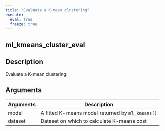 ```yaml
---
title: "Evaluate a K-mean clustering"
execute:
  eval: true
  freeze: true
---
```


## ml_kmeans_cluster_eval

## Description
Evaluate a K-mean clustering



## Arguments
|Arguments|Description|
|---|---|
| model | A fitted K-means model returned by `ml_kmeans()` |
| dataset | Dataset on which to calculate K-means cost |








